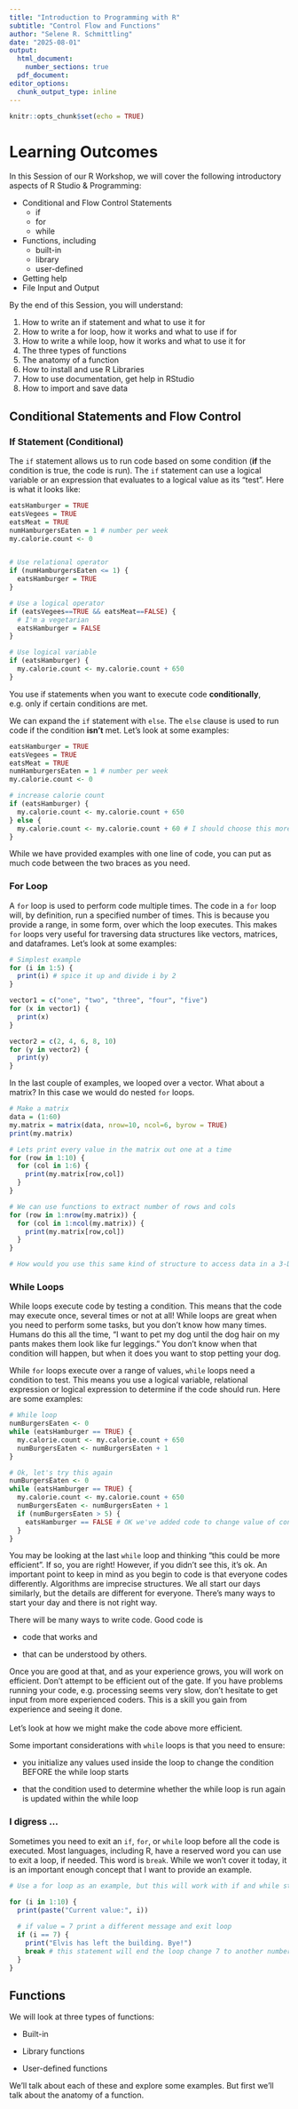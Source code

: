 ```yaml
---
title: "Introduction to Programming with R"
subtitle: "Control Flow and Functions"
author: "Selene R. Schmittling"
date: "2025-08-01" 
output: 
  html_document: 
    number_sections: true
  pdf_document:
editor_options: 
  chunk_output_type: inline
---
```


```r
knitr::opts_chunk$set(echo = TRUE)
```

# Learning Outcomes

In this Session of our R Workshop, we will cover the following introductory aspects of R Studio & Programming:

-   Conditional and Flow Control Statements
    -   if
    -   for
    -   while
-   Functions, including
    -   built-in
    -   library
    -   user-defined
-   Getting help
-   File Input and Output

By the end of this Session, you will understand:

1.  How to write an if statement and what to use it for
2.  How to write a for loop, how it works and what to use if for
3.  How to write a while loop, how it works and what to use it for
4.  The three types of functions
5.  The anatomy of a function
6.  How to install and use R Libraries
7.  How to use documentation, get help in RStudio
8.  How to import and save data

## Conditional Statements and Flow Control

### If Statement (Conditional)

The `if` statement allows us to run code based on some condition (**if** the condition is true, the code is run). The `if` statement can use a logical variable or an expression that evaluates to a logical value as its "test". Here is what it looks like:

```r
eatsHamburger = TRUE
eatsVegees = TRUE
eatsMeat = TRUE
numHamburgersEaten = 1 # number per week
my.calorie.count <- 0


# Use relational operator
if (numHamburgersEaten <= 1) {
  eatsHamburger = TRUE
}

# Use a logical operator
if (eatsVegees==TRUE && eatsMeat==FALSE) {
  # I'm a vegetarian
  eatsHamburger = FALSE
}

# Use logical variable
if (eatsHamburger) {
  my.calorie.count <- my.calorie.count + 650
}
```

You use if statements when you want to execute code **conditionally**, e.g. only if certain conditions are met.

We can expand the `if` statement with `else`. The `else` clause is used to run code if the condition **isn't** met. Let's look at some examples:

```r
eatsHamburger = TRUE
eatsVegees = TRUE
eatsMeat = TRUE
numHamburgersEaten = 1 # number per week
my.calorie.count <- 0

# increase calorie count
if (eatsHamburger) {
  my.calorie.count <- my.calorie.count + 650
} else {
  my.calorie.count <- my.calorie.count + 60 # I should choose this more often
}
```

While we have provided examples with one line of code, you can put as much code between the two braces as you need.

### For Loop

A `for` loop is used to perform code multiple times. The code in a `for` loop will, by definition, run a specified number of times. This is because you provide a range, in some form, over which the loop executes. This makes `for` loops very useful for traversing data structures like vectors, matrices, and dataframes. Let's look at some examples:

```r
# Simplest example
for (i in 1:5) {
  print(i) # spice it up and divide i by 2
}

vector1 = c("one", "two", "three", "four", "five")
for (x in vector1) {
  print(x)
}

vector2 = c(2, 4, 6, 8, 10)
for (y in vector2) {
  print(y)
}
```

In the last couple of examples, we looped over a vector. What about a matrix? In this case we would do nested `for` loops.

```r
# Make a matrix
data = (1:60)
my.matrix = matrix(data, nrow=10, ncol=6, byrow = TRUE)
print(my.matrix)

# Lets print every value in the matrix out one at a time
for (row in 1:10) {
  for (col in 1:6) {
    print(my.matrix[row,col])
  }
}

# We can use functions to extract number of rows and cols
for (row in 1:nrow(my.matrix)) {
  for (col in 1:ncol(my.matrix)) {
    print(my.matrix[row,col])
  }
}

# How would you use this same kind of structure to access data in a 3-D array?


```

### While Loops

While loops execute code by testing a condition. This means that the code may execute once, several times or not at all! While loops are great when you need to perform some tasks, but you don't know how many times. Humans do this all the time, "I want to pet my dog until the dog hair on my pants makes them look like fur leggings." You don't know when that condition will happen, but when it does you want to stop petting your dog.

While `for` loops execute over a range of values, `while` loops need a condition to test. This means you use a logical variable, relational expression or logical expression to determine if the code should run. Here are some examples:

```r

# While loop
numBurgersEaten <- 0
while (eatsHamburger == TRUE) {
  my.calorie.count <- my.calorie.count + 650
  numBurgersEaten <- numBurgersEaten + 1
}

# Ok, let's try this again
numBurgersEaten <- 0
while (eatsHamburger == TRUE) {
  my.calorie.count <- my.calorie.count + 650
  numBurgersEaten <- numBurgersEaten + 1
  if (numBurgersEaten > 5) {
    eatsHamburger == FALSE # OK we've added code to change value of condition
  }
}

```

You may be looking at the last `while` loop and thinking "this could be more efficient". If so, you are right! However, if you didn't see this, it's ok. An important point to keep in mind as you begin to code is that everyone codes differently. Algorithms are imprecise structures. We all start our days similarly, but the details are different for everyone. There's many ways to start your day and there is not right way.

There will be many ways to write code. Good code is

-   code that works and

-   that can be understood by others.

Once you are good at that, and as your experience grows, you will work on efficient. Don't attempt to be efficient out of the gate. If you have problems running your code, e.g. processing seems very slow, don't hesitate to get input from more experienced coders. This is a skill you gain from experience and seeing it done.\
\
Let's look at how we might make the code above more efficient.

Some important considerations with `while` loops is that you need to ensure:

-   you initialize any values used inside the loop to change the condition BEFORE the while loop starts

-   that the condition used to determine whether the while loop is run again is updated within the while loop

### I digress ...

Sometimes you need to exit an `if`, `for`, or `while` loop before all the code is executed. Most languages, including R, have a reserved word you can use to exit a loop, if needed. This word is `break`. While we won't cover it today, it is an important enough concept that I want to provide an example.

```r
# Use a for loop as an example, but this will work with if and while statements too

for (i in 1:10) {
  print(paste("Current value:", i))
  
  # if value = 7 print a different message and exit loop
  if (i == 7) {
    print("Elvis has left the building. Bye!")
    break # this statement will end the loop change 7 to another number
  }
}

```

## Functions

We will look at three types of functions:

-   Built-in

-   Library functions

-   User-defined functions

We'll talk about each of these and explore some examples. But first we'll talk about the anatomy of a function.

